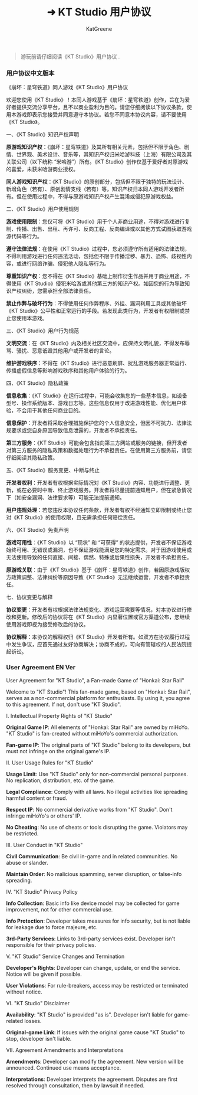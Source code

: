 ﻿---
layout:       post
title:        "➜ KT Studio 用户协议"
author:       "KatGreene"
header-style: text
catalog:      true
tags:
- KT Studio
---

> 游玩前请仔细阅读《KT Studio》用户协议                                                     .

### 用户协议中文版本

《崩坏：星穹铁道》同人游戏《KT Studio》用户协议

欢迎您使用《KT Studio》！本同人游戏基于《崩坏：星穹铁道》创作，旨在为爱好者提供交流分享平台，且不以商业盈利为目的。请您仔细阅读以下协议条款，使用本游戏即表示您接受并同意遵守本协议。若您不同意本协议内容，请不要使用《KT Studio》。

一、《KT Studio》知识产权声明

**原游戏知识产权**：《崩坏：星穹铁道》及其所有相关元素，包括但不限于角色、剧情、世界观、美术设计、音乐等，其知识产权归米哈游科技（上海）有限公司及其关联公司（以下统称 “米哈游”）所有。《KT Studio》创作仅基于爱好者对原游戏的喜爱，未获米哈游商业授权。

**同人游戏知识产权**：《KT Studio》的原创部分，包括但不限于独特的玩法设计、新增角色（若有）、原创剧情支线（若有）等，知识产权归本同人游戏开发者所有。但在使用过程中，不得与原游戏知识产权产生混淆或侵犯原游戏权益。

二、《KT Studio》用户使用规则

**游戏使用限制**：您仅可将《KT Studio》用于个人非商业用途，不得对游戏进行复制、传播、出售、出租、再许可、反向工程、反向编译或以其他方式试图获取游戏源代码等行为。

**遵守法律法规**：在使用《KT Studio》过程中，您必须遵守所有适用的法律法规，不得利用游戏进行任何违法活动，包括但不限于传播淫秽、暴力、恐怖、歧视性内容，或进行网络诈骗、侵犯他人隐私等行为。

**尊重知识产权**：您不得在《KT Studio》基础上制作衍生作品并用于商业用途，不得使用《KT Studio》侵犯米哈游或其他第三方的知识产权。如因您的行为导致知识产权纠纷，您需承担全部法律责任。

**禁止作弊与破坏行为**：不得使用任何作弊程序、外挂、漏洞利用工具或其他破坏《KT Studio》公平性和正常运行的手段。若发现此类行为，开发者有权限制或禁止您使用本游戏。

三、《KT Studio》用户行为规范

**文明交流**：在《KT Studio》内及相关社区交流中，应保持文明礼貌，不得发布辱骂、骚扰、恶意诋毁其他用户或开发者的言论。

**维护游戏秩序**：不得在《KT Studio》进行恶意刷屏、扰乱游戏服务器正常运行、传播虚假信息等影响游戏秩序和其他用户体验的行为。

四、《KT Studio》隐私政策

**信息收集**：《KT Studio》在运行过程中，可能会收集您的一些基本信息，如设备型号、操作系统版本、游戏日志等。这些信息仅用于改进游戏性能、优化用户体验，不会用于其他任何商业目的。

**信息保护**：开发者将采取合理措施保护您的个人信息安全，但因不可抗力、法律法规要求或您自身原因导致信息泄露的，开发者不承担责任。

**第三方服务**：《KT Studio》可能会包含指向第三方网站或服务的链接，但开发者对第三方服务的隐私政策和数据处理行为不承担责任。在使用第三方服务前，请您仔细阅读其隐私政策。

五、《KT Studio》服务变更、中断与终止

**开发者权利**：开发者有权根据实际情况对《KT Studio》内容、功能进行调整、更新，或在必要时中断、终止游戏服务。开发者将尽量提前通知用户，但在紧急情况下（如安全漏洞、法律要求等）可能无法提前通知。

**用户违规处理**：若您违反本协议任何条款，开发者有权不经通知立即限制或终止您对《KT Studio》的使用权限，且无需承担任何赔偿责任。

六、《KT Studio》免责声明

**游戏可用性**：《KT Studio》以 “现状” 和 “可获得” 的状态提供，开发者不保证游戏始终可用、无错误或漏洞，也不保证游戏能满足您的特定需求。对于因游戏使用或无法使用导致的任何直接、间接、偶然、特殊或后果性损失，开发者不承担责任。

**原游戏关联**：由于《KT Studio》基于《崩坏：星穹铁道》创作，若因原游戏版权方政策调整、法律纠纷等原因导致《KT Studio》无法继续运营，开发者不承担责任。

七、协议变更与解释

**协议变更**：开发者有权根据法律法规变化、游戏运营需要等情况，对本协议进行修改和更新。修改后的协议将在《KT Studio》内显著位置或官方渠道公布，您继续使用游戏即视为接受修改后的协议。

**协议解释**：本协议的解释权归《KT Studio》开发者所有。如双方在协议履行过程中发生争议，应首先通过友好协商解决；协商不成的，可向有管辖权的人民法院提起诉讼。

### User Agreement EN Ver

User Agreement for "KT Studio", a Fan-made Game of "Honkai: Star Rail"

Welcome to "KT Studio"! This fan-made game, based on "Honkai: Star Rail", serves as a non-commercial platform for enthusiasts. By using it, you agree to this agreement. If not, don't use "KT Studio".

I. Intellectual Property Rights of "KT Studio"

**Original Game IP**: All elements of "Honkai: Star Rail" are owned by miHoYo. "KT Studio" is fan-created without miHoYo's commercial authorization.

**Fan-game IP**: The original parts of "KT Studio" belong to its developers, but must not infringe on the original game's IP.

II. User Usage Rules for "KT Studio"

**Usage Limit**: Use "KT Studio" only for non-commercial personal purposes. No replication, distribution, etc. of the game.

**Legal Compliance**: Comply with all laws. No illegal activities like spreading harmful content or fraud.

**Respect IP**: No commercial derivative works from "KT Studio". Don't infringe miHoYo's or others' IP.

**No Cheating**: No use of cheats or tools disrupting the game. Violators may be restricted.

III. User Conduct in "KT Studio"

**Civil Communication**: Be civil in-game and in related communities. No abuse or slander.

**Maintain Order**: No malicious spamming, server disruption, or false-info spreading.

IV. "KT Studio" Privacy Policy

**Info Collection**: Basic info like device model may be collected for game improvement, not for other commercial use.

**Info Protection**: Developer takes measures for info security, but is not liable for leakage due to force majeure, etc.

**3rd-Party Services**: Links to 3rd-party services exist. Developer isn't responsible for their privacy policies.

V. "KT Studio" Service Changes and Termination

**Developer's Rights**: Developer can change, update, or end the service. Notice will be given if possible.

**User Violations**: For rule-breakers, access may be restricted or terminated without notice.

VI. "KT Studio" Disclaimer

**Availability**: "KT Studio" is provided "as is". Developer isn't liable for game-related losses.

**Original-game Link**: If issues with the original game cause "KT Studio" to stop, developer isn't liable.

VII. Agreement Amendments and Interpretations

**Amendments**: Developer can modify the agreement. New version will be announced. Continued use means acceptance.

**Interpretations**: Developer interprets the agreement. Disputes are first resolved through consultation, then by lawsuit if needed.

